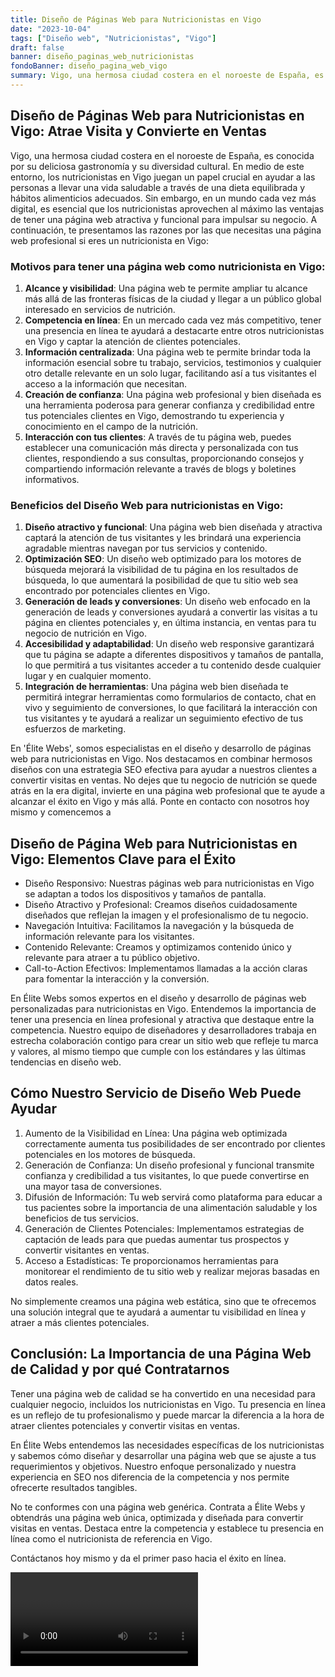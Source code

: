 ```yaml
---
title: Diseño de Páginas Web para Nutricionistas en Vigo
date: "2023-10-04"
tags: ["Diseño web", "Nutricionistas", "Vigo"]
draft: false
banner: diseño_paginas_web_nutricionistas
fondoBanner: diseño_pagina_web_vigo
summary: Vigo, una hermosa ciudad costera en el noroeste de España, es conocida por su deliciosa gastronomía y su diversidad cultural. En medio de este entorno, los nutricionistas en Vigo juegan un papel crucial en ayudar a las personas a llevar una vida saludable a través de una dieta equilibrada y hábitos alimenticios adecuados. Sin embargo, en un mundo cada vez más digital, es esencial que los nutricionistas aprovechen al máximo las ventajas de tener una página web atractiva y funcional para impulsar su negocio. A continuación, te presentamos las razones por las que necesitas una página web profesional si eres un nutricionista en Vigo
---
```



## Diseño de Páginas Web para Nutricionistas en Vigo: Atrae Visita y Convierte en Ventas

Vigo, una hermosa ciudad costera en el noroeste de España, es conocida por su deliciosa gastronomía y su diversidad cultural. En medio de este entorno, los nutricionistas en Vigo juegan un papel crucial en ayudar a las personas a llevar una vida saludable a través de una dieta equilibrada y hábitos alimenticios adecuados. Sin embargo, en un mundo cada vez más digital, es esencial que los nutricionistas aprovechen al máximo las ventajas de tener una página web atractiva y funcional para impulsar su negocio. A continuación, te presentamos las razones por las que necesitas una página web profesional si eres un nutricionista en Vigo:

### Motivos para tener una página web como nutricionista en Vigo:

1. **Alcance y visibilidad**: Una página web te permite ampliar tu alcance más allá de las fronteras físicas de la ciudad y llegar a un público global interesado en servicios de nutrición.
2. **Competencia en línea**: En un mercado cada vez más competitivo, tener una presencia en línea te ayudará a destacarte entre otros nutricionistas en Vigo y captar la atención de clientes potenciales.
3. **Información centralizada**: Una página web te permite brindar toda la información esencial sobre tu trabajo, servicios, testimonios y cualquier otro detalle relevante en un solo lugar, facilitando así a tus visitantes el acceso a la información que necesitan.
4. **Creación de confianza**: Una página web profesional y bien diseñada es una herramienta poderosa para generar confianza y credibilidad entre tus potenciales clientes en Vigo, demostrando tu experiencia y conocimiento en el campo de la nutrición.
5. **Interacción con tus clientes**: A través de tu página web, puedes establecer una comunicación más directa y personalizada con tus clientes, respondiendo a sus consultas, proporcionando consejos y compartiendo información relevante a través de blogs y boletines informativos.

### Beneficios del Diseño Web para nutricionistas en Vigo:

1. **Diseño atractivo y funcional**: Una página web bien diseñada y atractiva captará la atención de tus visitantes y les brindará una experiencia agradable mientras navegan por tus servicios y contenido.
2. **Optimización SEO**: Un diseño web optimizado para los motores de búsqueda mejorará la visibilidad de tu página en los resultados de búsqueda, lo que aumentará la posibilidad de que tu sitio web sea encontrado por potenciales clientes en Vigo.
3. **Generación de leads y conversiones**: Un diseño web enfocado en la generación de leads y conversiones ayudará a convertir las visitas a tu página en clientes potenciales y, en última instancia, en ventas para tu negocio de nutrición en Vigo.
4. **Accesibilidad y adaptabilidad**: Un diseño web responsive garantizará que tu página se adapte a diferentes dispositivos y tamaños de pantalla, lo que permitirá a tus visitantes acceder a tu contenido desde cualquier lugar y en cualquier momento.
5. **Integración de herramientas**: Una página web bien diseñada te permitirá integrar herramientas como formularios de contacto, chat en vivo y seguimiento de conversiones, lo que facilitará la interacción con tus visitantes y te ayudará a realizar un seguimiento efectivo de tus esfuerzos de marketing.

En 'Élite Webs', somos especialistas en el diseño y desarrollo de páginas web para nutricionistas en Vigo. Nos destacamos en combinar hermosos diseños con una estrategia SEO efectiva para ayudar a nuestros clientes a convertir visitas en ventas. No dejes que tu negocio de nutrición se quede atrás en la era digital, invierte en una página web profesional que te ayude a alcanzar el éxito en Vigo y más allá. Ponte en contacto con nosotros hoy mismo y comencemos a

<GifSeo />

<Cta />

## Diseño de Página Web para Nutricionistas en Vigo: Elementos Clave para el Éxito

- Diseño Responsivo: Nuestras páginas web para nutricionistas en Vigo se adaptan a todos los dispositivos y tamaños de pantalla.
- Diseño Atractivo y Profesional: Creamos diseños cuidadosamente diseñados que reflejan la imagen y el profesionalismo de tu negocio.
- Navegación Intuitiva: Facilitamos la navegación y la búsqueda de información relevante para los visitantes.
- Contenido Relevante: Creamos y optimizamos contenido único y relevante para atraer a tu público objetivo.
- Call-to-Action Efectivos: Implementamos llamadas a la acción claras para fomentar la interacción y la conversión.

En Élite Webs somos expertos en el diseño y desarrollo de páginas web personalizadas para nutricionistas en Vigo. Entendemos la importancia de tener una presencia en línea profesional y atractiva que destaque entre la competencia. Nuestro equipo de diseñadores y desarrolladores trabaja en estrecha colaboración contigo para crear un sitio web que refleje tu marca y valores, al mismo tiempo que cumple con los estándares y las últimas tendencias en diseño web.

## Cómo Nuestro Servicio de Diseño Web Puede Ayudar

1. Aumento de la Visibilidad en Línea: Una página web optimizada correctamente aumenta tus posibilidades de ser encontrado por clientes potenciales en los motores de búsqueda.
2. Generación de Confianza: Un diseño profesional y funcional transmite confianza y credibilidad a tus visitantes, lo que puede convertirse en una mayor tasa de conversiones.
3. Difusión de Información: Tu web servirá como plataforma para educar a tus pacientes sobre la importancia de una alimentación saludable y los beneficios de tus servicios.
4. Generación de Clientes Potenciales: Implementamos estrategias de captación de leads para que puedas aumentar tus prospectos y convertir visitantes en ventas.
5. Acceso a Estadísticas: Te proporcionamos herramientas para monitorear el rendimiento de tu sitio web y realizar mejoras basadas en datos reales.

No simplemente creamos una página web estática, sino que te ofrecemos una solución integral que te ayudará a aumentar tu visibilidad en línea y atraer a más clientes potenciales.

## Conclusión: La Importancia de una Página Web de Calidad y por qué Contratarnos

Tener una página web de calidad se ha convertido en una necesidad para cualquier negocio, incluidos los nutricionistas en Vigo. Tu presencia en línea es un reflejo de tu profesionalismo y puede marcar la diferencia a la hora de atraer clientes potenciales y convertir visitas en ventas.

En Élite Webs entendemos las necesidades específicas de los nutricionistas y sabemos cómo diseñar y desarrollar una página web que se ajuste a tus requerimientos y objetivos. Nuestro enfoque personalizado y nuestra experiencia en SEO nos diferencia de la competencia y nos permite ofrecerte resultados tangibles.

No te conformes con una página web genérica. Contrata a Élite Webs y obtendrás una página web única, optimizada y diseñada para convertir visitas en ventas. Destaca entre la competencia y establece tu presencia en línea como el nutricionista de referencia en Vigo.

Contáctanos hoy mismo y da el primer paso hacia el éxito en línea.

<Video />

<CtaBot job="Nutricionistas" city="Vigo" />

<Gmaps query="Vigo+españa+maps" />
